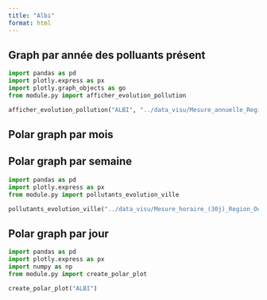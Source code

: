 ```yaml
---
title: "Albi"
format: html
---
```


## Graph par année des polluants présent
```python
import pandas as pd
import plotly.express as px
import plotly.graph_objects as go
from module.py import afficher_evolution_pollution

afficher_evolution_pollution("ALBI", "../data_visu/Mesure_annuelle_Region_Occitanie_Polluants_Principaux.csv",['NO2', 'PM2.5', 'PM10', 'NOX', 'NO'])
```

## Polar graph par mois

## Polar graph par semaine
```python
import pandas as pd
import plotly.express as px
from module.py import pollutants_evolution_ville

pollutants_evolution_ville("../data_visu/Mesure_horaire_(30j)_Region_Occitanie_Polluants_Reglementaires.csv",['NO2', 'PM2.5', 'PM10', 'NOX', 'NO'],"ALBI")
```

## Polar graph par jour
```python
import pandas as pd
import plotly.express as px
import numpy as np
from module.py import create_polar_plot

create_polar_plot("ALBI")
```